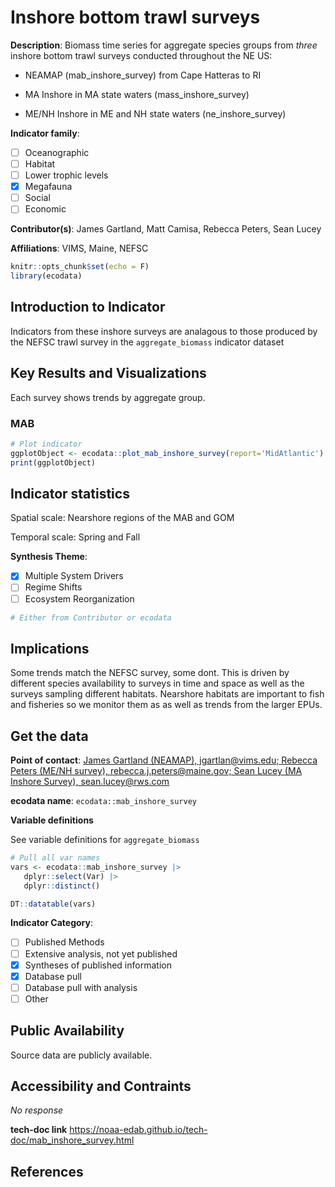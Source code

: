 # Inshore bottom trawl surveys

**Description**: Biomass time series for aggregate species groups from *three* inshore bottom trawl surveys conducted throughout the NE US:

- NEAMAP (mab_inshore_survey) from Cape Hatteras to RI

- MA Inshore in MA state waters (mass_inshore_survey)

- ME/NH Inshore in ME and NH state waters (ne_inshore_survey)

**Indicator family**: 

- [ ] Oceanographic
- [ ] Habitat
- [ ] Lower trophic levels
- [X] Megafauna
- [ ] Social
- [ ] Economic

**Contributor(s)**: James Gartland, Matt Camisa, Rebecca Peters, Sean Lucey

**Affiliations**: VIMS, Maine, NEFSC

```{r echo=FALSE}
knitr::opts_chunk$set(echo = F)
library(ecodata)
```
## Introduction to Indicator
Indicators from these inshore surveys are analagous to those produced by the NEFSC trawl survey in the `aggregate_biomass` indicator dataset

## Key Results and Visualizations
Each survey shows trends by aggregate group.

### MAB

```{r plot_mab_inshore_surveyMAB}
# Plot indicator
ggplotObject <- ecodata::plot_mab_inshore_survey(report='MidAtlantic')
print(ggplotObject)
```


## Indicator statistics 
Spatial scale: Nearshore regions of the MAB and GOM

Temporal scale: Spring and Fall

**Synthesis Theme**:

- [X] Multiple System Drivers
- [ ] Regime Shifts
- [ ] Ecosystem Reorganization

```{r autostats_mab_inshore_survey}
# Either from Contributor or ecodata
```

## Implications
Some trends match the NEFSC survey, some dont. This is driven by different species availability to surveys in time and space as well as the surveys sampling different habitats. Nearshore habitats are important to fish and fisheries so we monitor them as as well as trends from the larger EPUs.

## Get the data

**Point of contact**: [James Gartland (NEAMAP), jgartlan@vims.edu; Rebecca Peters (ME/NH survey), rebecca.j.peters@maine.gov; Sean Lucey (MA Inshore Survey), sean.lucey@rws.com](mailto:James Gartland (NEAMAP), jgartlan@vims.edu; Rebecca Peters (ME/NH survey), rebecca.j.peters@maine.gov; Sean Lucey (MA Inshore Survey), sean.lucey@rws.com){.email}

**ecodata name**: `ecodata::mab_inshore_survey`

**Variable definitions**

See variable definitions for `aggregate_biomass`

```{r vars_mab_inshore_survey}
# Pull all var names
vars <- ecodata::mab_inshore_survey |>
   dplyr::select(Var) |>
   dplyr::distinct()

DT::datatable(vars)
```
**Indicator Category**:

- [ ] Published Methods
- [ ] Extensive analysis, not yet published
- [X] Syntheses of published information
- [X] Database pull
- [ ] Database pull with analysis
- [ ] Other

## Public Availability

Source data are publicly available.

## Accessibility and Contraints

_No response_

**tech-doc link**
<https://noaa-edab.github.io/tech-doc/mab_inshore_survey.html>

## References

